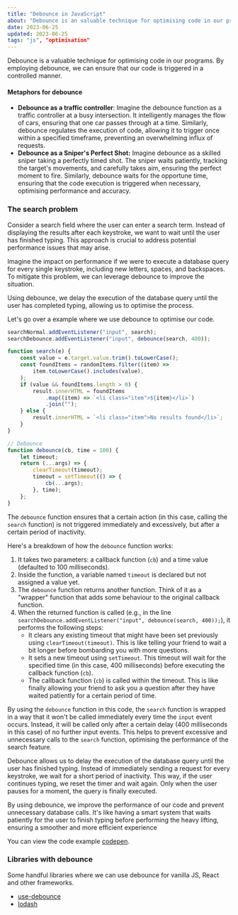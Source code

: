 ```yaml
---
title: "Debounce in JavaScript"
about: "Debounce is an valuable technique for optimising code in our programs. By employing debounce, we can ensure that our code is triggered in a controlled manner."
date: 2023-06-25
updated: 2023-06-25
tags: "js", "optimisation"
---
```


Debounce is a valuable technique for optimising code in our programs.
By employing debounce, we can ensure that our code is triggered in a controlled manner.

#### Metaphors for debounce

- **Debounce as a traffic controller**: Imagine the debounce function as a traffic controller at a busy intersection. It intelligently manages the flow of cars, ensuring that one car passes through at a time. Similarly, debounce regulates the execution of code, allowing it to trigger once within a specified timeframe, preventing an overwhelming influx of requests.
- **Debounce as a Sniper's Perfect Shot:** Imagine debounce as a skilled sniper taking a perfectly timed shot. The sniper waits patiently, tracking the target's movements, and carefully takes aim, ensuring the perfect moment to fire. Similarly, debounce waits for the opportune time, ensuring that the code execution is triggered when necessary, optimising performance and accuracy.

### The search problem

Consider a search field where the user can enter a search term.
Instead of displaying the results after each keystroke, we want to wait until the user has finished typing. This approach is crucial to address potential performance issues that may arise.

Imagine the impact on performance if we were to execute a database query for every single keystroke, including new letters, spaces, and backspaces.
To mitigate this problem, we can leverage debounce to improve the situation.

Using debounce, we delay the execution of the database query until the user has completed typing, allowing us to optimise the process.

Let's go over a example where we use debounce to optimise our code.

```js
searchNormal.addEventListener("input", search);
searchDebounce.addEventListener("input", debounce(search, 400));

function search(e) {
	const value = e.target.value.trim().toLowerCase();
	const foundItems = randomItems.filter((item) =>
		item.toLowerCase().includes(value),
	);
	if (value && foundItems.length > 0) {
		result.innerHTML = foundItems
			.map((item) => `<li class="item">${item}</li>`)
			.join("");
	} else {
		result.innerHTML = `<li class="item">No results found</li>`;
	}
}

// Debounce
function debounce(cb, time = 100) {
	let timeout;
	return (...args) => {
		clearTimeout(timeout);
		timeout = setTimeout(() => {
			cb(...args);
		}, time);
	};
}
```

The `debounce` function ensures that a certain action (in this case, calling the `search` function) is not triggered immediately and excessively, but after a certain period of inactivity.

Here's a breakdown of how the `debounce` function works:

1. It takes two parameters: a callback function (`cb`) and a time value (defaulted to 100 milliseconds).
2. Inside the function, a variable named `timeout` is declared but not assigned a value yet.
3. The `debounce` function returns another function. Think of it as a "wrapper" function that adds some behaviour to the original callback function.
4. When the returned function is called (e.g., in the line `searchDebounce.addEventListener("input", debounce(search, 400));`), it performs the following steps:
   - It clears any existing timeout that might have been set previously using `clearTimeout(timeout)`. This is like telling your friend to wait a bit longer before bombarding you with more questions.
   - It sets a new timeout using `setTimeout`. This timeout will wait for the specified time (in this case, 400 milliseconds) before executing the callback function (`cb`).
   - The callback function (`cb`) is called within the timeout. This is like finally allowing your friend to ask you a question after they have waited patiently for a certain period of time.

By using the `debounce` function in this code, the `search` function is wrapped in a way that it won't be called immediately every time the `input` event occurs. Instead, it will be called only after a certain delay (400 milliseconds in this case) of no further input events. This helps to prevent excessive and unnecessary calls to the `search` function, optimising the performance of the search feature.

Debounce allows us to delay the execution of the database query until the user has finished typing. Instead of immediately sending a request for every keystroke, we wait for a short period of inactivity. This way, if the user continues typing, we reset the timer and wait again. Only when the user pauses for a moment, the query is finally executed.

By using debounce, we improve the performance of our code and prevent unnecessary database calls. It's like having a smart system that waits patiently for the user to finish typing before performing the heavy lifting, ensuring a smoother and more efficient experience

You can view the code example [codepen](https://codepen.io/legionista1994/pen/eYQZQMg).

### Libraries with debounce

Some handful libraries where we can use debounce for vanilla JS, React and other frameworks.

- [use-debounce](https://www.npmjs.com/package/use-debounce)
- [lodash](https://lodash.com/docs/#debounce)
